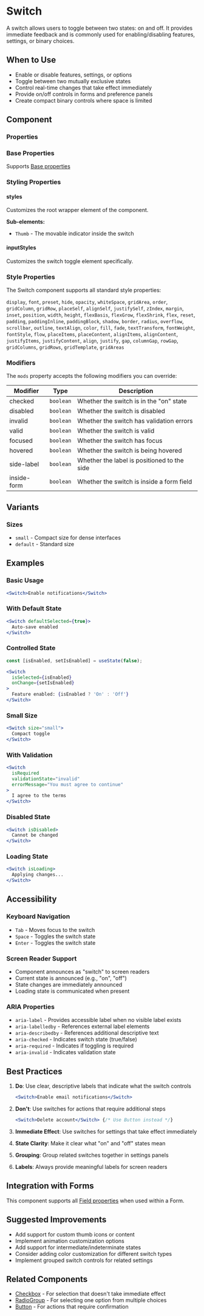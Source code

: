 
<Meta of={SwitchStories} />

# Switch

A switch allows users to toggle between two states: on and off. It provides immediate feedback and is commonly used for enabling/disabling features, settings, or binary choices.

## When to Use

- Enable or disable features, settings, or options
- Toggle between two mutually exclusive states
- Control real-time changes that take effect immediately
- Provide on/off controls in forms and preference panels
- Create compact binary controls where space is limited

## Component

<Story of={SwitchStories.Default} />

### Properties

<Controls of={SwitchStories.Default} />

### Base Properties

Supports [Base properties](/base-properties.md)

### Styling Properties

#### styles

Customizes the root wrapper element of the component.

**Sub-elements:**
- `Thumb` - The movable indicator inside the switch

#### inputStyles

Customizes the switch toggle element specifically.

### Style Properties

The Switch component supports all standard style properties:

`display`, `font`, `preset`, `hide`, `opacity`, `whiteSpace`, `gridArea`, `order`, `gridColumn`, `gridRow`, `placeSelf`, `alignSelf`, `justifySelf`, `zIndex`, `margin`, `inset`, `position`, `width`, `height`, `flexBasis`, `flexGrow`, `flexShrink`, `flex`, `reset`, `padding`, `paddingInline`, `paddingBlock`, `shadow`, `border`, `radius`, `overflow`, `scrollbar`, `outline`, `textAlign`, `color`, `fill`, `fade`, `textTransform`, `fontWeight`, `fontStyle`, `flow`, `placeItems`, `placeContent`, `alignItems`, `alignContent`, `justifyItems`, `justifyContent`, `align`, `justify`, `gap`, `columnGap`, `rowGap`, `gridColumns`, `gridRows`, `gridTemplate`, `gridAreas`

### Modifiers

The `mods` property accepts the following modifiers you can override:

| Modifier | Type | Description |
|----------|------|-------------|
| checked | `boolean` | Whether the switch is in the "on" state |
| disabled | `boolean` | Whether the switch is disabled |
| invalid | `boolean` | Whether the switch has validation errors |
| valid | `boolean` | Whether the switch is valid |
| focused | `boolean` | Whether the switch has focus |
| hovered | `boolean` | Whether the switch is being hovered |
| side-label | `boolean` | Whether the label is positioned to the side |
| inside-form | `boolean` | Whether the switch is inside a form field |

## Variants

### Sizes

- `small` - Compact size for dense interfaces
- `default` - Standard size

## Examples

### Basic Usage

```jsx
<Switch>Enable notifications</Switch>
```

### With Default State

```jsx
<Switch defaultSelected={true}>
  Auto-save enabled
</Switch>
```

### Controlled State

```jsx
const [isEnabled, setIsEnabled] = useState(false);

<Switch 
  isSelected={isEnabled}
  onChange={setIsEnabled}
>
  Feature enabled: {isEnabled ? 'On' : 'Off'}
</Switch>
```

### Small Size

```jsx
<Switch size="small">
  Compact toggle
</Switch>
```

### With Validation

```jsx
<Switch 
  isRequired
  validationState="invalid"
  errorMessage="You must agree to continue"
>
  I agree to the terms
</Switch>
```

### Disabled State

```jsx
<Switch isDisabled>
  Cannot be changed
</Switch>
```

### Loading State

```jsx
<Switch isLoading>
  Applying changes...
</Switch>
```

## Accessibility

### Keyboard Navigation

- `Tab` - Moves focus to the switch
- `Space` - Toggles the switch state
- `Enter` - Toggles the switch state

### Screen Reader Support

- Component announces as "switch" to screen readers
- Current state is announced (e.g., "on", "off")
- State changes are immediately announced
- Loading state is communicated when present

### ARIA Properties

- `aria-label` - Provides accessible label when no visible label exists
- `aria-labelledby` - References external label elements
- `aria-describedby` - References additional descriptive text
- `aria-checked` - Indicates switch state (true/false)
- `aria-required` - Indicates if toggling is required
- `aria-invalid` - Indicates validation state

## Best Practices

1. **Do**: Use clear, descriptive labels that indicate what the switch controls
   ```jsx
   <Switch>Enable email notifications</Switch>
   ```

2. **Don't**: Use switches for actions that require additional steps
   ```jsx
   <Switch>Delete account</Switch> {/* Use Button instead */}
   ```

3. **Immediate Effect**: Use switches for settings that take effect immediately
4. **State Clarity**: Make it clear what "on" and "off" states mean
5. **Grouping**: Group related switches together in settings panels
6. **Labels**: Always provide meaningful labels for screen readers

## Integration with Forms

This component supports all [Field properties](/field-properties.md) when used within a Form.

## Suggested Improvements

- Add support for custom thumb icons or content
- Implement animation customization options
- Add support for intermediate/indeterminate states
- Consider adding color customization for different switch types
- Implement grouped switch controls for related settings

## Related Components

- [Checkbox](/components/Checkbox) - For selection that doesn't take immediate effect
- [RadioGroup](/components/RadioGroup) - For selecting one option from multiple choices
- [Button](/components/Button) - For actions that require confirmation

